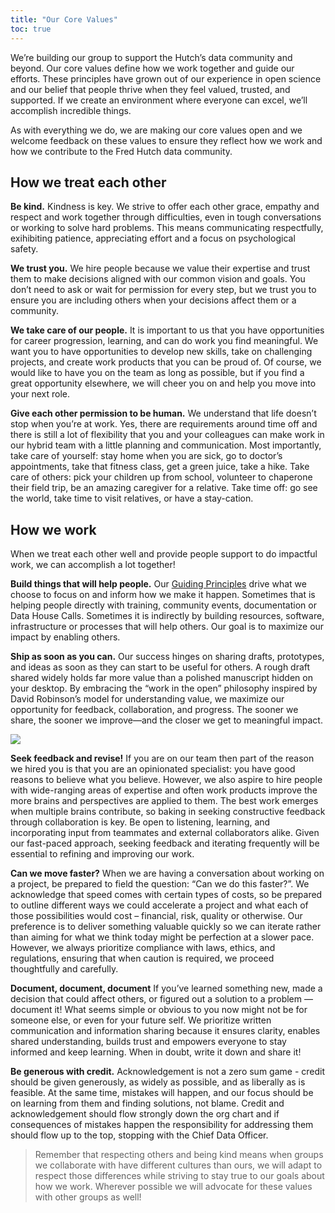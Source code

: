 ```yaml
---
title: "Our Core Values"
toc: true
---
```


We’re building our group to support the Hutch’s data community and beyond. Our core values define how we work together and guide our efforts. These principles have grown out of our experience in open science and our belief that people thrive when they feel valued, trusted, and supported. If we create an environment where everyone can excel, we’ll accomplish incredible things.

As with everything we do, we are making our core values open and we welcome feedback on these values to ensure they reflect how we work and how we contribute to the Fred Hutch data community.  


## How we treat each other

__Be kind.__ Kindness is key. We strive to offer each other grace, empathy and respect and work together through difficulties, even in tough conversations or working to solve hard problems. This means communicating respectfully, exihibiting patience, appreciating effort and a focus on psychological safety.  

__We trust you.__ We hire people because we value their expertise and trust them to make decisions aligned with our common vision and goals. You don’t need to ask or wait for permission for every step, but we trust you to ensure you are including others when your decisions affect them or a community. 


__We take care of our people.__ It is important to us that you have opportunities for career progression, learning, and can do work you find meaningful. We want you to have opportunities to develop new skills, take on challenging projects, and create work products that you can be proud of. Of course, we would like to have you on the team as long as possible, but if you find a great opportunity elsewhere, we will cheer you on and help you move into your next role. 


__Give each other permission to be human.__ We understand that life doesn’t stop when you’re at work. Yes, there are requirements around time off and there is still a lot of flexibility that you and your colleagues can make work in our hybrid team with a little planning and communication.  Most importantly, take care of yourself: stay home when you are sick, go to doctor’s appointments, take that fitness class, get a green juice, take a hike. Take care of others: pick your children up from school, volunteer to chaperone their field trip, be an amazing caregiver for a relative. Take time off: go see the world, take time to visit relatives, or have a stay-cation. 


## How we work

When we treat each other well and provide people support to do impactful work, we can accomplish a lot together! 

__Build things that will help people.__ Our [Guiding Principles](../strategy.qmd#guiding-principles) drive what we choose to focus on and inform how we make it happen.  Sometimes that is helping people directly with training, community events, documentation or Data House Calls. Sometimes it is indirectly by building resources, software, infrastructure or processes that will help others. Our goal is to maximize our impact by enabling others.  


__Ship as soon as you can.__ Our success hinges on sharing drafts, prototypes, and ideas as soon as they can start to be useful for others. A rough draft shared widely holds far more value than a polished manuscript hidden on your desktop. By embracing the "work in the open" philosophy inspired by David Robinson’s model for understanding value, we maximize our opportunity for feedback, collaboration, and progress. The sooner we share, the sooner we improve—and the closer we get to meaningful impact.


![](../img/drobvalue.jpg) 



__Seek feedback and revise!__ If you are on our team then part of the reason we hired you is that you are an opinionated specialist: you have good reasons to believe what you believe. However, we also aspire to hire people with wide-ranging areas of expertise and often work products improve the more brains and perspectives are applied to them. The best work emerges when multiple brains contribute, so baking in seeking constructive feedback through collaboration is key. Be open to listening, learning, and incorporating input from teammates and external collaborators alike. Given our fast-paced approach, seeking feedback and iterating frequently will be essential to refining and improving our work.


__Can we move faster?__ When we are having a conversation about working on a project, be prepared to field the question: "Can we do this faster?". We acknowledge that speed comes with certain types of costs, so be prepared to outline different ways we could accelerate a project and what each of those possibilities would cost -- financial, risk, quality or otherwise. Our preference is to deliver something valuable quickly so we can iterate rather than aiming for what we think today might be perfection at a slower pace. However, we always prioritize compliance with laws, ethics, and regulations, ensuring that when caution is required, we proceed thoughtfully and carefully.

__Document, document, document__ If you’ve learned something new, made a decision that could affect others, or figured out a solution to a problem — document it! What seems simple or obvious to you now might not be for someone else, or even for your future self. We prioritize written communication and information sharing because it ensures clarity, enables shared understanding, builds trust and empowers everyone to stay informed and keep learning. When in doubt, write it down and share it!


__Be generous with credit.__ Acknowledgement is not a zero sum game - credit should be given generously, as widely as possible, and as liberally as is feasible. At the same time, mistakes will happen, and our focus should be on learning from them and finding solutions, not blame. Credit and acknowledgement should flow strongly down the org chart and if consequences of mistakes happen the responsibility for addressing them should flow up to the top, stopping with the Chief Data Officer. 

>Remember that respecting others and being kind means when groups we collaborate with have different cultures than ours, we will adapt to respect those differences while striving to stay true to our goals about how we work. Wherever possible we will advocate for these values with other groups as well! 
